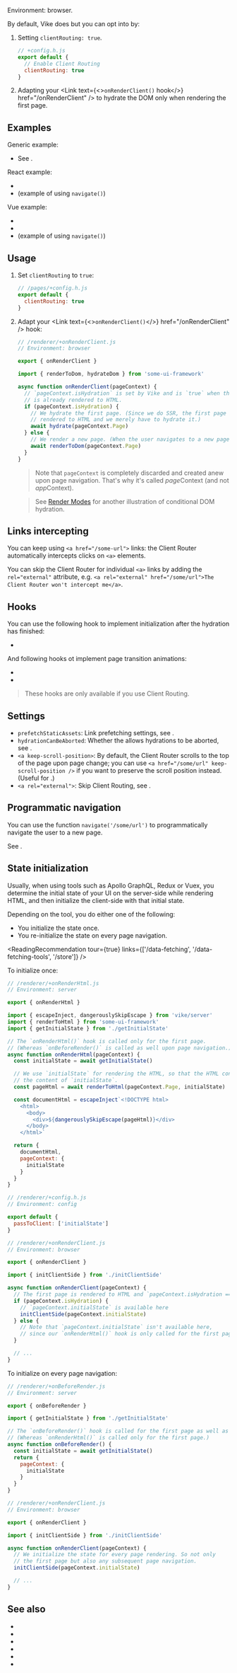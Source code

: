 
Environment: browser.

By default, Vike does <Link text="Server Routing" href="/server-routing" /> but you can opt into <Link text="Client Routing" href="/client-routing" /> by:
 1. Setting `clientRouting: true`.
    ```js
    // +config.h.js
    export default {
      // Enable Client Routing
      clientRouting: true
    }
    ```
 2. Adapting your <Link text={<><code>onRenderClient()</code> hook</>} href="/onRenderClient" /> to
    hydrate the DOM only when rendering the first page.

<UseIntegrationPackageAnyHint featureName="Client Routing" />


## Examples

Generic example:
 - See <Link href="#usage" />.

React example:
 - <RepoLink path='/examples/react-full/renderer/+onRenderClient.tsx' />
 - <RepoLink path='/examples/react-full/pages/index/+Page.tsx' /> (example of using <Link href="#programmatic-navigation">`navigate()`</Link>)

Vue example:
 - <RepoLink path='/examples/vue-full/renderer/+onRenderClient.ts' />
 - <RepoLink path='/examples/vue-full/renderer/app.ts' />
 - <RepoLink path='/examples/vue-full/pages/index/+Page.vue' /> (example of using <Link href="#programmatic-navigation">`navigate()`</Link>)


## Usage

1. Set `clientRouting` to `true`:
   ```js
   // /pages/+config.h.js
   export default {
     clientRouting: true
   }
   ```

2. Adapt your <Link text={<><code>onRenderClient()</code></>} href="/onRenderClient" /> hook:

   ```js
   // /renderer/+onRenderClient.js
   // Environment: browser

   export { onRenderClient }

   import { renderToDom, hydrateDom } from 'some-ui-framework'

   async function onRenderClient(pageContext) {
     // `pageContext.isHydration` is set by Vike and is `true` when the page
     // is already rendered to HTML.
     if (pageContext.isHydration) {
       // We hydrate the first page. (Since we do SSR, the first page is already
       // rendered to HTML and we merely have to hydrate it.)
       await hydrate(pageContext.Page)
     } else {
       // We render a new page. (When the user navigates to a new page.)
       await renderToDom(pageContext.Page)
     }
   }
   ```

   > Note that `pageContext` is completely discarded and created anew upon page navigation.
   > That's why it's called *page*Context (and not *app*Context).

   > See [Render Modes](/render-modes) for another illustration of conditional DOM hydration.

## Links intercepting

You can keep using `<a href="/some-url">` links: the Client Router automatically intercepts clicks on `<a>` elements.

You can skip the Client Router for individual `<a>` links by adding the `rel="external"` attribute, e.g. `<a rel="external" href="/some/url">The Client Router won't intercept me</a>`.


## Hooks

You can use the following hook to implement initialization after the <Link href="/hydration">hydration</Link> has finished:
 - <Link href="/onHydrationEnd" noBreadcrumb />

And following hooks ot implement page transition animations:
 - <Link href="/onPageTransitionStart" noBreadcrumb />
 - <Link href="/onPageTransitionEnd" noBreadcrumb />

> These hooks are only available if you use Client Routing.


## Settings

- `prefetchStaticAssets`: Link prefetching settings, see <Link href="/prefetchStaticAssets" />.
- `hydrationCanBeAborted`: Whether the <Link text="UI framework" href="/ui-framework" /> allows <Link href="/hydration">hydrations</Link> to be aborted, see <Link href="/hydrationCanBeAborted" />.
- `<a keep-scroll-position>`: By default, the Client Router scrolls to the top of the page upon page change; you can use `<a href="/some/url" keep-scroll-position />` if you want to preserve the scroll position instead. (Useful for <Link text="Nested Layouts" href="/layouts#nested-layouts" />.)
- `<a rel="external">`: Skip Client Routing, see <Link href="#links-intercepting" />.


## Programmatic navigation

You can use the function `navigate('/some/url')` to programmatically navigate the user to a new page.

See <Link href="/navigate"/>.


## State initialization

Usually, when using tools such as Apollo GraphQL, Redux or Vuex, you determine the initial state of your UI on the server-side while rendering HTML, and then initialize the client-side with that initial state.

Depending on the tool, you do either one of the following:
 - You initialize the state once.
 - You re-initialize the state on every page navigation.

<ReadingRecommendation tour={true} links={['/data-fetching', '/data-fetching-tools', '/store']} />

To initialize once:

```js
// /renderer/+onRenderHtml.js
// Environment: server

export { onRenderHtml }

import { escapeInject, dangerouslySkipEscape } from 'vike/server'
import { renderToHtml } from 'some-ui-framework'
import { getInitialState } from './getInitialState'

// The `onRenderHtml()` hook is called only for the first page.
// (Whereas `onBeforeRender()` is called as well upon page navigation.)
async function onRenderHtml(pageContext) {
  const initialState = await getInitialState()

  // We use `initialState` for rendering the HTML, so that the HTML contains
  // the content of `initialState`.
  const pageHtml = await renderToHtml(pageContext.Page, initialState)

  const documentHtml = escapeInject`<!DOCTYPE html>
    <html>
      <body>
        <div>${dangerouslySkipEscape(pageHtml)}</div>
      </body>
    </html>`

  return {
    documentHtml,
    pageContext: {
      initialState
    }
  }
}
```

```js
// /renderer/+config.h.js
// Environment: config

export default {
  passToClient: ['initialState']
}
```

```js
// /renderer/+onRenderClient.js
// Environment: browser

export { onRenderClient }

import { initClientSide } from './initClientSide'

async function onRenderClient(pageContext) {
  // The first page is rendered to HTML and `pageContext.isHydration === true`
  if (pageContext.isHydration) {
    // `pageContext.initialState` is available here
    initClientSide(pageContext.initialState)
  } else {
    // Note that `pageContext.initialState` isn't available here,
    // since our `onRenderHtml()` hook is only called for the first page.
  }

  // ...
}
```

To initialize on every page navigation:

```js
// /renderer/+onBeforeRender.js
// Environment: server

export { onBeforeRender }

import { getInitialState } from './getInitialState'

// The `onBeforeRender()` hook is called for the first page as well as upon page navigation.
// (Whereas `onRenderHtml()` is called only for the first page.)
async function onBeforeRender() {
  const initialState = await getInitialState()
  return {
    pageContext: {
      initialState
    }
  }
}
```

```js
// /renderer/+onRenderClient.js
// Environment: browser

export { onRenderClient }

import { initClientSide } from './initClientSide'

async function onRenderClient(pageContext) {
  // We initialize the state for every page rendering. So not only
  // the first page but also any subsequent page navigation.
  initClientSide(pageContext.initialState)

  // ...
}
```


## See also

 - <Link href="/client-routing" />
 - <Link href="/navigate" />
 - <Link href="/onHydrationEnd" />
 - <Link href="/onPageTransitionStart" />
 - <Link href="/onPageTransitionEnd" />
 - <Link href="/prefetchStaticAssets" />
